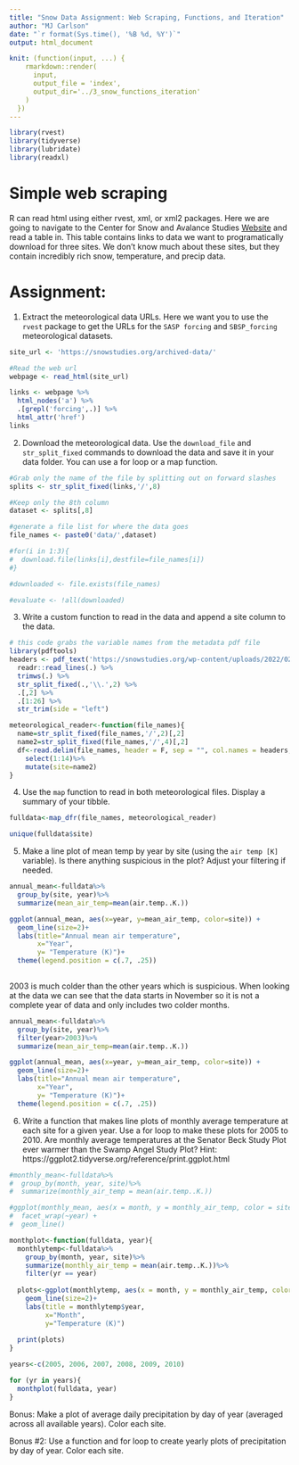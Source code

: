 ```yaml
---
title: "Snow Data Assignment: Web Scraping, Functions, and Iteration"
author: "MJ Carlson"
date: "`r format(Sys.time(), '%B %d, %Y')`"
output: html_document

knit: (function(input, ...) {
    rmarkdown::render(
      input,
      output_file = 'index',
      output_dir='../3_snow_functions_iteration'
    )
  })
---
```


```r
library(rvest)
library(tidyverse)
library(lubridate)
library(readxl)
```


# Simple web scraping

R can read html using either rvest, xml, or xml2 packages. Here we are going to navigate to the Center for Snow and Avalance Studies  [Website](https://snowstudies.org/archived-data/) and read a table in. This table contains links to data we want to programatically download for three sites. We don't know much about these sites, but they contain incredibly rich snow, temperature, and precip data. 


# Assignment:

1. Extract the meteorological data URLs. Here we want you to use the `rvest` package to get the URLs for the `SASP forcing` and `SBSP_forcing` meteorological datasets.

```r
site_url <- 'https://snowstudies.org/archived-data/'

#Read the web url
webpage <- read_html(site_url)

links <- webpage %>%
  html_nodes('a') %>%
  .[grepl('forcing',.)] %>%
  html_attr('href')
links
```


2. Download the meteorological data. Use the `download_file` and `str_split_fixed` commands to download the data and save it in your data folder. You can use a for loop or a map function. 

```r
#Grab only the name of the file by splitting out on forward slashes
splits <- str_split_fixed(links,'/',8)

#Keep only the 8th column
dataset <- splits[,8] 

#generate a file list for where the data goes
file_names <- paste0('data/',dataset)

#for(i in 1:3){
#  download.file(links[i],destfile=file_names[i])
#}

#downloaded <- file.exists(file_names)

#evaluate <- !all(downloaded)

```


3. Write a custom function to read in the data and append a site column to the data. 

```r

# this code grabs the variable names from the metadata pdf file
library(pdftools)
headers <- pdf_text('https://snowstudies.org/wp-content/uploads/2022/02/Serially-Complete-Metadata-text08.pdf') %>%
  readr::read_lines(.) %>%
  trimws(.) %>%
  str_split_fixed(.,'\\.',2) %>%
  .[,2] %>%
  .[1:26] %>%
  str_trim(side = "left")

```


```r
meteorological_reader<-function(file_names){
  name=str_split_fixed(file_names,'/',2)[,2]
  name2=str_split_fixed(file_names,'/',4)[,2]
  df<-read.delim(file_names, header = F, sep = "", col.names = headers, skip = 4)%>%
    select(1:14)%>%
    mutate(site=name2)
}

```


4. Use the `map` function to read in both meteorological files. Display a summary of your tibble.
 
```r

fulldata<-map_dfr(file_names, meteorological_reader)

unique(fulldata$site)

```



5. Make a line plot of mean temp by year by site (using the `air temp [K]` variable). Is there anything suspicious in the plot? Adjust your filtering if needed.

```r
annual_mean<-fulldata%>%
  group_by(site, year)%>%
  summarize(mean_air_temp=mean(air.temp..K.))

ggplot(annual_mean, aes(x=year, y=mean_air_temp, color=site)) + 
  geom_line(size=2)+
  labs(title="Annual mean air temperature",
       x="Year",
       y= "Temperature (K)")+
  theme(legend.position = c(.7, .25))
  
```

2003 is much colder than the other years which is suspicious. When looking at the data we can see that the data starts in November so it is not a complete year of data and only includes two colder months.

```r
annual_mean<-fulldata%>%
  group_by(site, year)%>%
  filter(year>2003)%>%
  summarize(mean_air_temp=mean(air.temp..K.))

ggplot(annual_mean, aes(x=year, y=mean_air_temp, color=site)) + 
  geom_line(size=2)+
  labs(title="Annual mean air temperature",
       x="Year",
       y= "Temperature (K)")+
  theme(legend.position = c(.7, .25))
```


6. Write a function that makes line plots of monthly average temperature at each site for a given year. Use a for loop to make these plots for 2005 to 2010. Are monthly average temperatures at the Senator Beck Study Plot ever warmer than the Swamp Angel Study Plot?
Hint: https://ggplot2.tidyverse.org/reference/print.ggplot.html

```r

#monthly_mean<-fulldata%>%
#  group_by(month, year, site)%>%
#  summarize(monthly_air_temp = mean(air.temp..K.))

#ggplot(monthly_mean, aes(x = month, y = monthly_air_temp, color = site)) +
#  facet_wrap(~year) +
#  geom_line()

monthplot<-function(fulldata, year){
  monthlytemp<-fulldata%>%
    group_by(month, year, site)%>%
    summarize(monthly_air_temp = mean(air.temp..K.))%>%
    filter(yr == year)
  
  plots<-ggplot(monthlytemp, aes(x = month, y = monthly_air_temp, color = site))+
    geom_line(size=2)+
    labs(title = monthlytemp$year,
         x="Month",
         y="Temperature (K)")
  
  print(plots)
}

years<-c(2005, 2006, 2007, 2008, 2009, 2010)

for (yr in years){
  monthplot(fulldata, year)
}
```


Bonus: Make a plot of average daily precipitation by day of year (averaged across all available years). Color each site. 

Bonus #2: Use a function and for loop to create yearly plots of precipitation by day of year. Color each site. 
